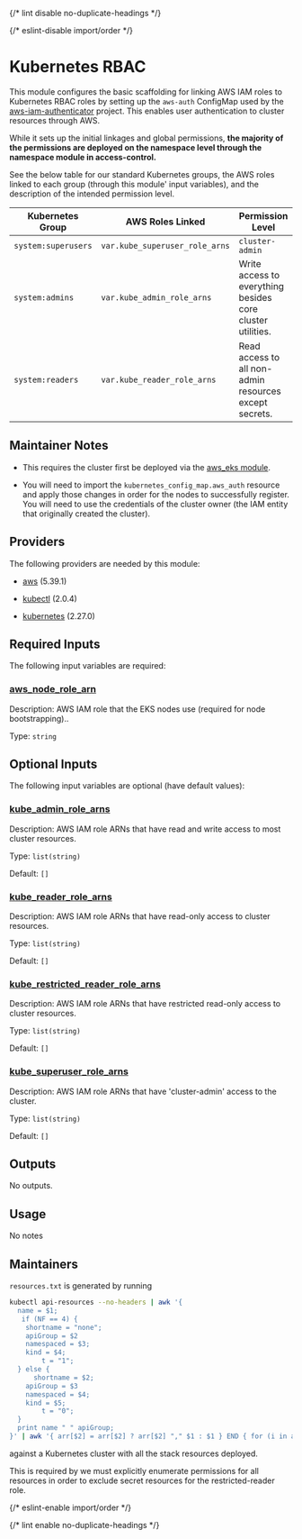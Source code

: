 
{/* lint disable no-duplicate-headings */}

{/* eslint-disable import/order */}

<ModuleHeader name="kube_rbac" sourceHref="https://github.com/Panfactum/stack/tree/__PANFACTUM_VERSION_MAIN__/packages/infrastructure/kube_rbac" status="stable" type="direct" />

# Kubernetes RBAC

This module configures the basic scaffolding for linking AWS IAM roles to Kubernetes RBAC roles by setting up
the `aws-auth` ConfigMap used by the [aws-iam-authenticator](https://github.com/kubernetes-sigs/aws-iam-authenticator)
project. This enables user authentication to cluster resources through AWS.

While it sets up the initial linkages and global permissions, **the majority of the permissions are deployed on the
namespace level through the namespace module in access-control.**

See the below table for our standard Kubernetes groups, the AWS roles linked to each group (through this module'
input variables), and the description of the intended permission level.

| Kubernetes Group    | AWS Roles Linked               | Permission Level                                           |
| ------------------- | ------------------------------ | ---------------------------------------------------------- |
| `system:superusers` | `var.kube_superuser_role_arns` | `cluster-admin`                                            |
| `system:admins`     | `var.kube_admin_role_arns`     | Write access to everything besides core cluster utilities. |
| `system:readers`    | `var.kube_reader_role_arns`    | Read access to all non-admin resources except secrets.     |

## Maintainer Notes

* This requires the cluster first be deployed via the [aws\_eks module](/docs/main/reference/infrastructure-modules/aws/aws_eks).

* You will need to import the `kubernetes_config_map.aws_auth` resource and apply those changes in order for the nodes
  to successfully register. You will need to use the credentials of the cluster owner (the IAM entity that originally created the cluster).

## Providers

The following providers are needed by this module:

* [aws](https://registry.terraform.io/providers/hashicorp/aws/5.39.1/docs) (5.39.1)

* [kubectl](#requirement_kubectl) (2.0.4)

* [kubernetes](https://registry.terraform.io/providers/hashicorp/kubernetes/2.27.0/docs) (2.27.0)

## Required Inputs

The following input variables are required:

### <a name="input_aws_node_role_arn" /> [aws\_node\_role\_arn](#input_aws_node_role_arn)

Description: AWS IAM role that the EKS nodes use (required for node bootstrapping)..

Type: `string`

## Optional Inputs

The following input variables are optional (have default values):

### <a name="input_kube_admin_role_arns" /> [kube\_admin\_role\_arns](#input_kube_admin_role_arns)

Description: AWS IAM role ARNs that have read and write access to most cluster resources.

Type: `list(string)`

Default: `[]`

### <a name="input_kube_reader_role_arns" /> [kube\_reader\_role\_arns](#input_kube_reader_role_arns)

Description: AWS IAM role ARNs that have read-only access to cluster resources.

Type: `list(string)`

Default: `[]`

### <a name="input_kube_restricted_reader_role_arns" /> [kube\_restricted\_reader\_role\_arns](#input_kube_restricted_reader_role_arns)

Description: AWS IAM role ARNs that have restricted read-only access to cluster resources.

Type: `list(string)`

Default: `[]`

### <a name="input_kube_superuser_role_arns" /> [kube\_superuser\_role\_arns](#input_kube_superuser_role_arns)

Description: AWS IAM role ARNs that have 'cluster-admin' access to the cluster.

Type: `list(string)`

Default: `[]`

## Outputs

No outputs.

## Usage

No notes

## Maintainers

`resources.txt` is generated by running

```bash
kubectl api-resources --no-headers | awk '{
  name = $1;
   if (NF == 4) {
    shortname = "none";
    apiGroup = $2
    namespaced = $3;
    kind = $4;
        t = "1";
  } else {
      shortname = $2;
    apiGroup = $3
    namespaced = $4;
    kind = $5;
        t = "0";
  }
  print name " " apiGroup;
}' | awk '{ arr[$2] = arr[$2] ? arr[$2] "," $1 : $1 } END { for (i in arr) print arr[i], i }'

```

against a Kubernetes cluster with all the stack resources deployed.

This is required by we must explicitly enumerate permissions for all resources in order to exclude secret resources
for the restricted-reader role.

{/* eslint-enable import/order */}

{/* lint enable no-duplicate-headings */}
